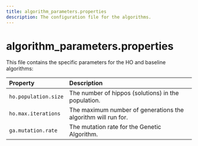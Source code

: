 ```yaml
---
title: algorithm_parameters.properties
description: The configuration file for the algorithms.
---
```


# algorithm_parameters.properties

This file contains the specific parameters for the HO and baseline algorithms:

| Property | Description |
| :--- | :--- |
| `ho.population.size` | The number of hippos (solutions) in the population. |
| `ho.max.iterations` | The maximum number of generations the algorithm will run for. |
| `ga.mutation.rate` | The mutation rate for the Genetic Algorithm. |
